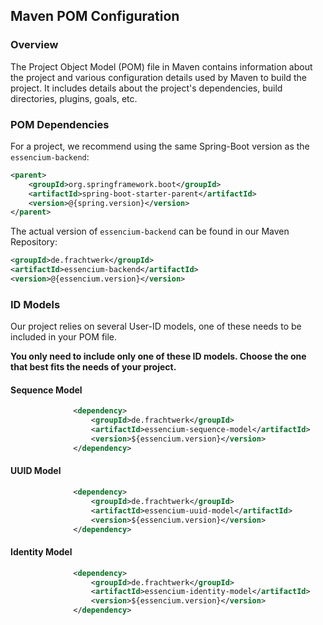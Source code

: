 ## Maven POM Configuration

### Overview

The Project Object Model (POM) file in Maven contains information about the project and various configuration details used by Maven to build the project. It includes details about the project's dependencies, build directories, plugins, goals, etc.

### POM Dependencies

For a project, we recommend using the same Spring-Boot version as the `essencium-backend`:

```xml copy
<parent>
    <groupId>org.springframework.boot</groupId>
    <artifactId>spring-boot-starter-parent</artifactId>
    <version>@{spring.version}</version>
</parent>
```

The actual version of `essencium-backend` can be found in our Maven Repository:

```xml copy
<groupId>de.frachtwerk</groupId>
<artifactId>essencium-backend</artifactId>
<version>@{essencium.version}</version>
```

### ID Models

Our project relies on several User-ID models, one of these needs to be included in your POM file.

**You only need to include only one of these ID models. Choose the one that best fits the needs of your project.**

#### Sequence Model

```xml copy        <!-- uui-model-lib -->
              <dependency>
                  <groupId>de.frachtwerk</groupId>
                  <artifactId>essencium-sequence-model</artifactId>
                  <version>${essencium.version}</version>
              </dependency>
```

#### UUID Model

```xml copy        <!-- sequence-model-lib -->
              <dependency>
                  <groupId>de.frachtwerk</groupId>
                  <artifactId>essencium-uuid-model</artifactId>
                  <version>${essencium.version}</version>
              </dependency>
```

#### Identity Model

```xml copy        <!-- identity-model-lib -->
              <dependency>
                  <groupId>de.frachtwerk</groupId>
                  <artifactId>essencium-identity-model</artifactId>
                  <version>${essencium.version}</version>
              </dependency>
```

